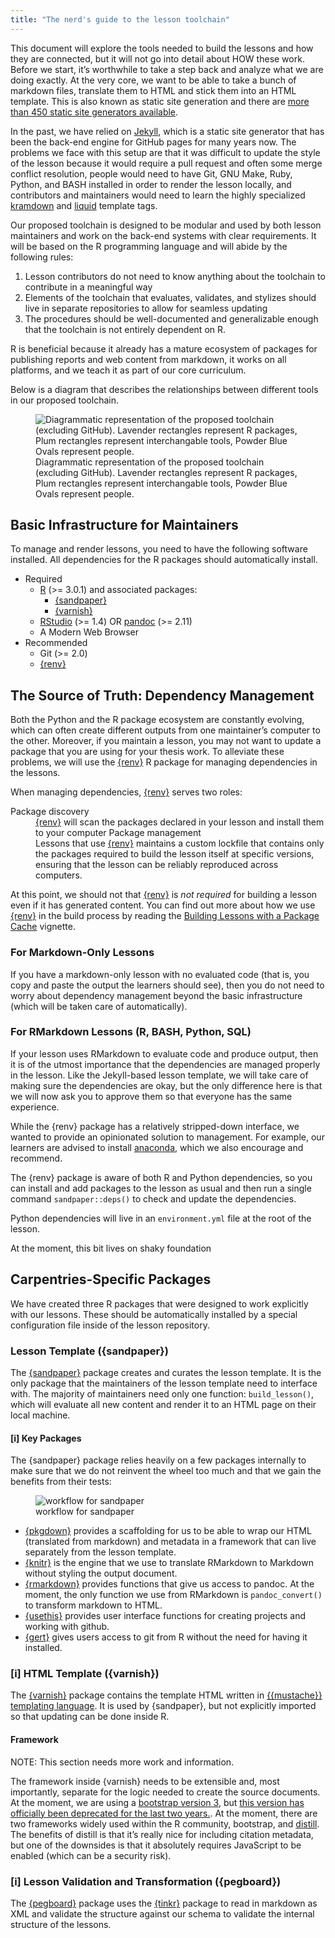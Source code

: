 ```yaml
---
title: "The nerd's guide to the lesson toolchain"
---
```


This document will explore the tools needed to build the lessons and how they
are connected, but it will not go into detail about HOW these work. Before we
start, it's worthwhile to take a step back and analyze what we are doing
exactly. At the very core, we want to be able to take a bunch of markdown
files, translate them to HTML and stick them into an HTML template. This is
also known as static site generation and there are [more than 450 static site
generators available](https://staticsitegenerators.net/).

In the past, we have relied on [Jekyll](https://jekyllrb.com/), which is a
static site generator that has been the back-end engine for GitHub pages for
many years now. The problems we face with this setup are that it was difficult
to update the style of the lesson because it would require a pull request and
often some merge conflict resolution, people would need to have Git, GNU Make,
Ruby, Python, and BASH installed in order to render the lesson locally, and
contributors and maintainers would need to learn the highly specialized
[kramdown](https://kramdown.gettalong.org/quickref.html) and
[liquid](https://shopify.github.io/liquid/) template tags.

Our proposed toolchain is designed to be modular and used by both lesson
maintainers and work on the back-end systems with clear requirements. It will
be based on the R programming language and will abide by the following rules:

1. Lesson contributors do not need to know anything about the toolchain to
   contribute in a meaningful way
2. Elements of the toolchain that evaluates, validates, and stylizes should
   live in separate repositories to allow for seamless updating
3. The procedures should be well-documented and generalizable enough that the
   toolchain is not entirely dependent on R.

R is beneficial because it already has a mature ecosystem of packages for
publishing reports and web content from markdown, it works on all platforms,
and we teach it as part of our core curriculum.

Below is a diagram that describes the relationships between different tools in
our proposed toolchain. 

![
Diagrammatic representation of the proposed toolchain (excluding GitHub). 
Lavender rectangles represent R packages, 
Plum rectangles represent interchangable tools, 
Powder Blue Ovals represent people.
](img/broad-flow.dot.svg)

## Basic Infrastructure for Maintainers

To manage and render lessons, you need to have the following software
installed. All dependencies for the R packages should automatically install. 

 - Required
   + [R](https://cran.r-project.org/) (>= 3.0.1) and associated packages:
       + [{sandpaper}](https://zkamvar.github.io/sandpaper/)
       + [{varnish}](https://github.com/zkamvar/varnish#readme)
   + [RStudio](https://rstudio.com/products/rstudio/download/#download) (>=
     1.4) OR [pandoc](https://pandoc.org/installing.html) (>= 2.11)
   + A Modern Web Browser
 - Recommended
   + Git (>= 2.0)
   + [{renv}]

## The Source of Truth: Dependency Management

Both the Python and the R package ecosystem are constantly evolving, which can
often create different outputs from one maintainer's computer to the other.
Moreover, if you maintain a lesson, you may not want to update a package that
you are using for your thesis work. To alleviate these problems, we will use
the [{renv}] R package for managing dependencies in the lessons. 

When managing dependencies, [{renv}] serves two roles:

Package discovery
~ [{renv}] will scan the packages declared in your lesson and install them to
  your computer
Package management
~ Lessons that use [{renv}] maintains a custom lockfile that contains only the
  packages required to build the lesson itself at specific versions, ensuring
  that the lesson can be reliably reproduced across computers.

At this point, we should not that [{renv}] is _not required_ for building a 
lesson even if it has generated content. You can find out more about how we use
[{renv}] in the build process by reading the [Building Lessons with a Package 
Cache](articles/building-with-renv.html) vignette.

### For Markdown-Only Lessons

If you have a markdown-only lesson with no evaluated code (that is, you copy
and paste the output the learners should see), then you do not need to worry
about dependency management beyond the basic infrastructure (which will be
taken care of automatically).

### For RMarkdown Lessons (R, BASH, Python, SQL)

If your lesson uses RMarkdown to evaluate code and produce output, then it is
of the utmost importance that the dependencies are managed properly in the
lesson. Like the Jekyll-based lesson template, we will take care of making sure
the dependencies are okay, but the only difference here is that we will now ask
you to approve them so that everyone has the same experience. 

While the {renv} package has a relatively stripped-down interface, we wanted to
provide an opinionated solution to management. For example, our learners are
advised to install [anaconda](https://www.anaconda.com/download/#linux), which
we also encourage and recommend. 

The {renv} package is aware of both R and Python dependencies, so you can
install and add packages to the lesson as usual and then run a single command
`sandpaper::deps()` to check and update the dependencies. 

Python dependencies will live in an `environment.yml` file at the root of the
lesson.

::::::::::::::::::::::::::::::: warning

At the moment, this bit lives on shaky foundation

::::::::::::::::::::::::::::::::::

## Carpentries-Specific Packages

We have created three R packages that were designed to work explicitly with our
lessons. These should be automatically installed by a special configuration
file inside of the lesson repository.

### Lesson Template ({sandpaper})


The [{sandpaper}](https://zkamvar.github.io/sandpaper) package creates and
curates the lesson template. It is the only package that the maintainers of the
lesson template need to interface with. The majority of maintainers need only
one function: `build_lesson()`, which will evaluate all new content and render
it to an HTML page on their local machine. 

#### [i] Key Packages

The {sandpaper} package relies heavily on a few packages internally to make
sure that we do not reinvent the wheel too much and that we gain the benefits
from their tests:

![workflow for sandpaper](https://imgur.com/SpbwuzN.png)

 - [{pkgdown}](https://pkgdown.r-lib.org) provides a scaffolding for us to be
   able to wrap our HTML (translated from markdown) and metadata in a framework
   that can live separately from the lesson template.
 - [{knitr}](https://yihui.org/knitr/) is the engine that we use to translate
   RMarkdown to Markdown without styling the output document. 
 - [{rmarkdown}](https://rmarkdown.rstudio.com/) provides functions that give
   us access to pandoc. At the moment, the only function we use from RMarkdown
   is `pandoc_convert()` to transform markdown to HTML.
 - [{usethis}](https://usethis.r-lib.org) provides user interface functions for
   creating projects and working with github.
 - [{gert}](https://gert.r-lib.org) gives users access to git from R without
   the need for having it installed.

### [i] HTML Template ({varnish})

The [{varnish}](https://github.com/zkamvar/varnish#readme) package contains the
template HTML written in [{{mustache}} templating
language](https://mustache.github.io/mustache.5.html). It is used by
{sandpaper}, but not explicitly imported so that updating can be done inside R. 

#### Framework

<div class='info'>

NOTE: This section needs more work and information.

</div>

The framework inside {varnish} needs to be extensible and, most importantly,
separate for the logic needed to create the source documents. At the moment, we
are using a [bootstrap version 3](https://getboostrap.org), but [this version
has officially been deprecated for the last two
years.](https://github.com/twbs/release). At the moment, there are two
frameworks widely used within the R community, bootstrap, and
[distill](https://rstudio.github.io/distill/). The benefits of distill is that
it's really nice for including citation metadata, but one of the downsides is
that it absolutely requires JavaScript to be enabled (which can be a security
risk).

### [i] Lesson Validation and Transformation ({pegboard})

The [{pegboard}](https://carpentries.github.io/pegboard) package uses the
[{tinkr}](https://docs.ropensci.org/tinkr) package to read in markdown as XML
and validate the structure against our schema to validate the internal
structure of the lessons.


[{renv}]: https://rstudio.github.io/renv/
